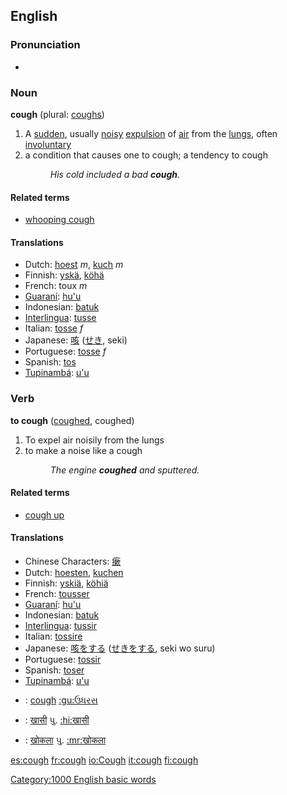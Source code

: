 {{rfc}}
==English==
===Pronunciation===
*{{audio|en-us-cough.ogg|Audio (US)}}

===Noun===
'''cough''' (plural: [[coughs]])
#A [[sudden]], usually [[noisy]] [[expulsion]] of [[air]] from the [[lungs]], often [[involuntary]]
#a condition that causes one to cough; a tendency to cough
#:''His cold included a bad '''cough'''.''

====Related terms====
*[[whooping cough]]

====Translations====
*Dutch: [[hoest]] ''m'', [[kuch]] ''m''
*Finnish: [[yskä]], [[köhä]]
*French: toux ''m''
*[[Guaraní]]: [[hu'u]]
*Indonesian: [[batuk]]
*[[Interlingua]]: [[tusse]]
*Italian: [[tosse]] ''f''
*Japanese: [[咳]] ([[せき]], seki)
*Portuguese: [[tosse]] ''f''
*Spanish: [[tos]]
*[[Tupinambá]]: [[u'u]]

===Verb===
'''to cough''' ([[coughed]], coughed)
#To expel air noisily from the lungs
#to make a noise like a cough
#:''The engine '''coughed''' and sputtered.''

====Related terms====
*[[cough up]]

====Translations====
*Chinese Characters: [[瘶]]
*Dutch: [[hoesten]], [[kuchen]]
*Finnish: [[yskiä]], [[köhiä]]
*French: [[tousser]]
*[[Guaraní]]: [[hu'u]]
*Indonesian: [[batuk]]
*[[Interlingua]]: [[tussir]]
*Italian: [[tossire]]
*Japanese: [[咳]]をする ([[せき]]をする, seki wo suru)
*Portuguese: [[tossir]]
*Spanish: [[toser]]
*[[Tupinambá]]: [[u'u]]
*{{gu}} : [[cough]] [[:gu:ઉધરસ]]
*{{hi}} : [[खासी]] પુ. [[:hi:खासी]]
*{{mr}} : [[खोकला]] પુ. [[:mr:खोकला]]

[[Category:1000 English basic words]]

[[es:cough]]
[[fr:cough]]
[[io:Cough]]
[[it:cough]]
[[fi:cough]]